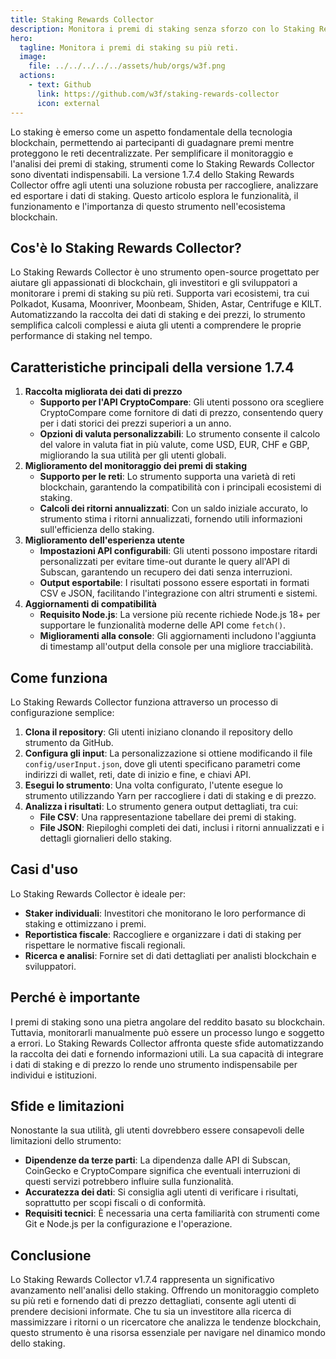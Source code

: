 ```yaml
---
title: Staking Rewards Collector
description: Monitora i premi di staking senza sforzo con lo Staking Rewards Collector, che supporta più reti e fornisce analisi dettagliate per decisioni informate.
hero:
  tagline: Monitora i premi di staking su più reti.
  image: 
    file: ../../../../../assets/hub/orgs/w3f.png
  actions:
    - text: Github
      link: https://github.com/w3f/staking-rewards-collector
      icon: external
---
```



Lo staking è emerso come un aspetto fondamentale della tecnologia blockchain, permettendo ai partecipanti di guadagnare premi mentre proteggono le reti decentralizzate. Per semplificare il monitoraggio e l'analisi dei premi di staking, strumenti come lo Staking Rewards Collector sono diventati indispensabili. La versione 1.7.4 dello Staking Rewards Collector offre agli utenti una soluzione robusta per raccogliere, analizzare ed esportare i dati di staking. Questo articolo esplora le funzionalità, il funzionamento e l'importanza di questo strumento nell'ecosistema blockchain.

## Cos'è lo Staking Rewards Collector?
Lo Staking Rewards Collector è uno strumento open-source progettato per aiutare gli appassionati di blockchain, gli investitori e gli sviluppatori a monitorare i premi di staking su più reti. Supporta vari ecosistemi, tra cui Polkadot, Kusama, Moonriver, Moonbeam, Shiden, Astar, Centrifuge e KILT. Automatizzando la raccolta dei dati di staking e dei prezzi, lo strumento semplifica calcoli complessi e aiuta gli utenti a comprendere le proprie performance di staking nel tempo.

## Caratteristiche principali della versione 1.7.4
1. **Raccolta migliorata dei dati di prezzo**
    - **Supporto per l'API CryptoCompare**: Gli utenti possono ora scegliere CryptoCompare come fornitore di dati di prezzo, consentendo query per i dati storici dei prezzi superiori a un anno.
    - **Opzioni di valuta personalizzabili**: Lo strumento consente il calcolo del valore in valuta fiat in più valute, come USD, EUR, CHF e GBP, migliorando la sua utilità per gli utenti globali.
2. **Miglioramento del monitoraggio dei premi di staking**
    - **Supporto per le reti**: Lo strumento supporta una varietà di reti blockchain, garantendo la compatibilità con i principali ecosistemi di staking.
    - **Calcoli dei ritorni annualizzati**: Con un saldo iniziale accurato, lo strumento stima i ritorni annualizzati, fornendo utili informazioni sull'efficienza dello staking.
3. **Miglioramento dell'esperienza utente**
    - **Impostazioni API configurabili**: Gli utenti possono impostare ritardi personalizzati per evitare time-out durante le query all'API di Subscan, garantendo un recupero dei dati senza interruzioni.
    - **Output esportabile**: I risultati possono essere esportati in formati CSV e JSON, facilitando l'integrazione con altri strumenti e sistemi.
4. **Aggiornamenti di compatibilità**
    - **Requisito Node.js**: La versione più recente richiede Node.js 18+ per supportare le funzionalità moderne delle API come `fetch()`.
    - **Miglioramenti alla console**: Gli aggiornamenti includono l'aggiunta di timestamp all'output della console per una migliore tracciabilità.

## Come funziona
Lo Staking Rewards Collector funziona attraverso un processo di configurazione semplice:
1. **Clona il repository**: Gli utenti iniziano clonando il repository dello strumento da GitHub.
2. **Configura gli input**: La personalizzazione si ottiene modificando il file `config/userInput.json`, dove gli utenti specificano parametri come indirizzi di wallet, reti, date di inizio e fine, e chiavi API.
3. **Esegui lo strumento**: Una volta configurato, l'utente esegue lo strumento utilizzando Yarn per raccogliere i dati di staking e di prezzo.
4. **Analizza i risultati**: Lo strumento genera output dettagliati, tra cui:
    - **File CSV**: Una rappresentazione tabellare dei premi di staking.
    - **File JSON**: Riepiloghi completi dei dati, inclusi i ritorni annualizzati e i dettagli giornalieri dello staking.

## Casi d'uso
Lo Staking Rewards Collector è ideale per:
- **Staker individuali**: Investitori che monitorano le loro performance di staking e ottimizzano i premi.
- **Reportistica fiscale**: Raccogliere e organizzare i dati di staking per rispettare le normative fiscali regionali.
- **Ricerca e analisi**: Fornire set di dati dettagliati per analisti blockchain e sviluppatori.

## Perché è importante
I premi di staking sono una pietra angolare del reddito basato su blockchain. Tuttavia, monitorarli manualmente può essere un processo lungo e soggetto a errori. Lo Staking Rewards Collector affronta queste sfide automatizzando la raccolta dei dati e fornendo informazioni utili. La sua capacità di integrare i dati di staking e di prezzo lo rende uno strumento indispensabile per individui e istituzioni.

## Sfide e limitazioni
Nonostante la sua utilità, gli utenti dovrebbero essere consapevoli delle limitazioni dello strumento:
- **Dipendenze da terze parti**: La dipendenza dalle API di Subscan, CoinGecko e CryptoCompare significa che eventuali interruzioni di questi servizi potrebbero influire sulla funzionalità.
- **Accuratezza dei dati**: Si consiglia agli utenti di verificare i risultati, soprattutto per scopi fiscali o di conformità.
- **Requisiti tecnici**: È necessaria una certa familiarità con strumenti come Git e Node.js per la configurazione e l'operazione.

## Conclusione
Lo Staking Rewards Collector v1.7.4 rappresenta un significativo avanzamento nell'analisi dello staking. Offrendo un monitoraggio completo su più reti e fornendo dati di prezzo dettagliati, consente agli utenti di prendere decisioni informate. Che tu sia un investitore alla ricerca di massimizzare i ritorni o un ricercatore che analizza le tendenze blockchain, questo strumento è una risorsa essenziale per navigare nel dinamico mondo dello staking.
